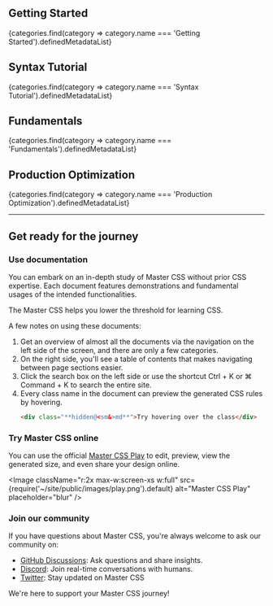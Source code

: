 

## Getting Started
<OverviewButtons>
    {categories.find(category => category.name === 'Getting Started').definedMetadataList}
</OverviewButtons>

## Syntax Tutorial
<OverviewButtons>
    {categories.find(category => category.name === 'Syntax Tutorial').definedMetadataList}
</OverviewButtons>

## Fundamentals
<OverviewButtons>
    {categories.find(category => category.name === 'Fundamentals').definedMetadataList}
</OverviewButtons>

## Production Optimization
<OverviewButtons>
    {categories.find(category => category.name === 'Production Optimization').definedMetadataList}
</OverviewButtons>

---

## Get ready for the journey
### Use documentation
You can embark on an in-depth study of Master CSS without prior CSS expertise. Each document features demonstrations and fundamental usages of the intended functionalities.

The Master CSS helps you lower the threshold for learning CSS.

A few notes on using these documents:

1. Get an overview of almost all the documents via the navigation on the left side of the screen, and there are only a few categories.
2. On the right side, you'll see a table of contents that makes navigating between page sections easier.
3. Click the search box on the left side or use the shortcut <KeyCap>Ctrl</KeyCap> + <KeyCap>K</KeyCap> or <KeyCap>⌘ Command</KeyCap> + <KeyCap>K</KeyCap> to search the entire site.
4. Every class name in the document can preview the generated CSS rules by hovering.
    ```html
    <div class="**hidden@<sm&>md**">Try hovering over the class</div>
    ```

### Try Master CSS online
You can use the official [Master CSS Play](/play) to edit, preview, view the generated size, and even share your design online.

<Image className="r:2x max-w:screen-xs w:full" src={require('~/site/public/images/play.png').default} alt="Master CSS Play" placeholder="blur" />

### Join our community
If you have questions about Master CSS, you're always welcome to ask our community on:

- [GitHub Discussions](https://github.com/master-co/css/discussions): Ask questions and share insights.
- [Discord](https://discord.com/invite/sZNKpAAAw6): Join real-time conversations with humans.
- [Twitter](https://twitter.com/mastercorg): Stay updated on Master CSS

We're here to support your Master CSS journey!
